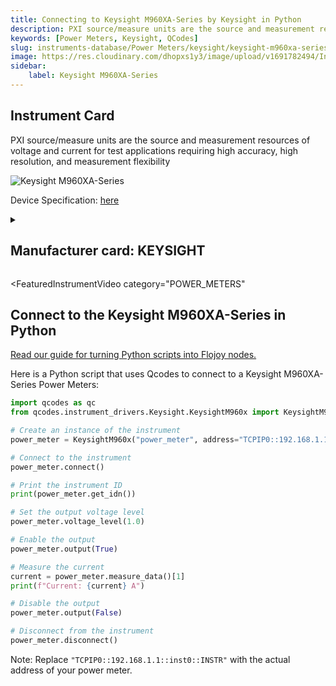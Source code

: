 ```yaml
---
title: Connecting to Keysight M960XA-Series by Keysight in Python
description: PXI source/measure units are the source and measurement resources of voltage and current for test applications requiring high accuracy, high resolution, and measurement flexibility
keywords: [Power Meters, Keysight, QCodes] 
slug: instruments-database/Power Meters/keysight/keysight-m960xa-series 
image: https://res.cloudinary.com/dhopxs1y3/image/upload/v1691782494/Instruments/Power%20Supplies/Keysight-M960XA-Series/Keysight-M960XA-Series.png
sidebar:
    label: Keysight M960XA-Series 
---
```



## Instrument Card

PXI source/measure units are the source and measurement resources of voltage and current for test applications requiring high accuracy, high resolution, and measurement flexibility



![Keysight M960XA-Series](https://res.cloudinary.com/dhopxs1y3/image/upload/v1691782494/Instruments/Power%20Supplies/Keysight-M960XA-Series/Keysight-M960XA-Series.png)

Device Specification: [here](/instruments-database/all-instruments)

<details style={{ marginTop: "15px"}}>
<summary><h2 style={{display:'inline'}}>Manufacturer card: KEYSIGHT</h2></summary>

![KEYSIGHT](https://res.cloudinary.com/dhopxs1y3/image/upload/v1692125973/Instruments/Vendor%20Logos/Keysight.png)

Keysight Technologies, or Keysight, is an American company that manufactures electronics test and measurement equipment and software

- Headquarters: USA
- Yearly Revenue (millions, USD): 5420
- Vendor Website: [here](https://www.keysight.com/us/en/home.html)

</details>


<FeaturedInstrumentVideo
  category="POWER_METERS"
></FeaturedInstrumentVideo>

## Connect to the Keysight M960XA-Series in Python

[Read our guide for turning Python scripts into Flojoy nodes.](https://docs.flojoy.ai/contribution/blocks/custom-flojoy-block/)



<Tabs>
<TabItem value="Flojoy" label="Flojoy" className="flojoy-instrument-tabs">

<SectionsCard category="POWER_METERS" manufacturer="Keysight"></SectionsCard>

</TabItem>
<TabItem value="QCodes" label="QCodes">

Here is a Python script that uses Qcodes to connect to a Keysight M960XA-Series Power Meters:

```python
import qcodes as qc
from qcodes.instrument_drivers.Keysight.KeysightM960x import KeysightM960x

# Create an instance of the instrument
power_meter = KeysightM960x("power_meter", address="TCPIP0::192.168.1.1::inst0::INSTR")

# Connect to the instrument
power_meter.connect()

# Print the instrument ID
print(power_meter.get_idn())

# Set the output voltage level
power_meter.voltage_level(1.0)

# Enable the output
power_meter.output(True)

# Measure the current
current = power_meter.measure_data()[1]
print(f"Current: {current} A")

# Disable the output
power_meter.output(False)

# Disconnect from the instrument
power_meter.disconnect()
```

Note: Replace `"TCPIP0::192.168.1.1::inst0::INSTR"` with the actual address of your power meter.

</TabItem>
</Tabs>